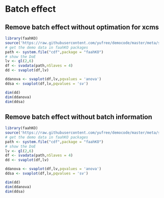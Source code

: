 # Batch effect

## Remove batch effect without optimation for xcms

```r
library(faahKO)
source('https://raw.githubusercontent.com/yufree/democode/master/meta/svaplotdefalt.R')
# get the demo data in faahKO packages
path <- system.file("cdf",package = "faahKO")
# show the DoE
lv <- gl(2,6)
df <- svadata(path,nSlaves = 4)
dd <- svaplot(df,lv)

ddanova <- svaplot(df,lv,pqvalues = 'anova')
ddsa <- svaplot(df,lv,pqvalues = 'sv')

dim(dd)
dim(ddanova)
dim(ddsa)
```


## Remove batch effect without batch information

```r
library(faahKO)
source('https://raw.githubusercontent.com/yufree/democode/master/meta/svaplot.R')
# get the demo data in faahKO packages
path <- system.file("cdf",package = "faahKO")
# show the DoE
lv <- gl(2,6)
df <- svadata(path,nSlaves = 4)
dd <- svaplot(df,lv)

ddanova <- svaplot(df,lv,pqvalues = 'anova')
ddsa <- svaplot(df,lv,pqvalues = 'sv')

dim(dd)
dim(ddanova)
dim(ddsa)
```

